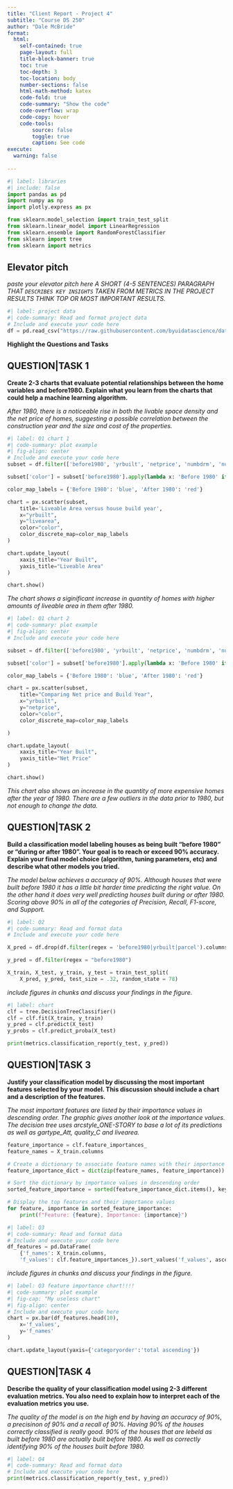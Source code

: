 ```yaml
---
title: "Client Report - Project 4"
subtitle: "Course DS 250"
author: "Dale McBride"
format:
  html:
    self-contained: true
    page-layout: full
    title-block-banner: true
    toc: true
    toc-depth: 3
    toc-location: body
    number-sections: false
    html-math-method: katex
    code-fold: true
    code-summary: "Show the code"
    code-overflow: wrap
    code-copy: hover
    code-tools:
        source: false
        toggle: true
        caption: See code
execute: 
  warning: false
    
---
```


```python
#| label: libraries
#| include: false
import pandas as pd
import numpy as np
import plotly.express as px
```

```python
from sklearn.model_selection import train_test_split
from sklearn.linear_model import LinearRegression
from sklearn.ensemble import RandomForestClassifier
from sklearn import tree
from sklearn import metrics
```


## Elevator pitch

_paste your elevator pitch here_
_A SHORT (4-5 SENTENCES) PARAGRAPH THAT `DESCRIBES KEY INSIGHTS` TAKEN FROM METRICS IN THE PROJECT RESULTS THINK TOP OR MOST IMPORTANT RESULTS._

```python
#| label: project data
#| code-summary: Read and format project data
# Include and execute your code here
df = pd.read_csv("https://raw.githubusercontent.com/byuidatascience/data4dwellings/master/data-raw/dwellings_ml/dwellings_ml.csv")
 ```

__Highlight the Questions and Tasks__

## QUESTION|TASK 1

__Create 2-3 charts that evaluate potential relationships between the home variables and before1980. Explain what you learn from the charts that could help a machine learning algorithm.__

_After 1980, there is a noticeable rise in both the livable space density and the net price of homes, suggesting a possible correlation between the construction year and the size and cost of the properties._


```python
#| label: Q1 chart 1
#| code-summary: plot example
#| fig-align: center
# Include and execute your code here
subset = df.filter(['before1980', 'yrbuilt', 'netprice', 'numbdrm', 'numbaths', 'nocars', 'sprice', 'smonth', 'livearea', 'deduct', 'stories', 'livearea',])

subset['color'] = subset['before1980'].apply(lambda x: 'Before 1980' if x else 'After 1980')

color_map_labels = {'Before 1980': 'blue', 'After 1980': 'red'}

chart = px.scatter(subset,
    title='Liveable Area versus house build year',
    x="yrbuilt", 
    y="livearea",
    color="color",
    color_discrete_map=color_map_labels
)

chart.update_layout(
    xaxis_title="Year Built",
    yaxis_title="Liveable Area"
)

chart.show()
```

_The chart shows a siginificant increase in quantity of homes with higher amounts of liveable area in them after 1980._

```python
#| label: Q1 chart 2
#| code-summary: plot example
#| fig-align: center
# Include and execute your code here

subset = df.filter(['before1980', 'yrbuilt', 'netprice', 'numbdrm', 'numbaths', 'nocars'])

subset['color'] = subset['before1980'].apply(lambda x: 'Before 1980' if x else 'After 1980')

color_map_labels = {'Before 1980': 'blue', 'After 1980': 'red'}

chart = px.scatter(subset,
    title="Comparing Net price and Build Year",
    x="yrbuilt", 
    y="netprice",
    color="color",
    color_discrete_map=color_map_labels

)

chart.update_layout(
    xaxis_title="Year Built",
    yaxis_title="Net Price"
)

chart.show()
```

_This chart also shows an increase in the quantity of more expensive homes after the year of 1980. There are a few outliers in the data prior to 1980, but not enough to change the data._

## QUESTION|TASK 2

__Build a classification model labeling houses as being built “before 1980” or “during or after 1980”. Your goal is to reach or exceed 90% accuracy. Explain your final model choice (algorithm, tuning parameters, etc) and describe what other models you tried.__

_The model below achieves a accuracy of 90%. Although houses that were built before 1980 it has a little bit harder time predicting the right value. On the other hand it does very well predicting houses built during or after 1980. Scoring above 90% in all of the categories of Precision, Recall, F1-score, and Support._

```python
#| label: Q2
#| code-summary: Read and format data
# Include and execute your code here

X_pred = df.drop(df.filter(regex = 'before1980|yrbuilt|parcel').columns, axis = 1)

y_pred = df.filter(regex = "before1980")

X_train, X_test, y_train, y_test = train_test_split(
    X_pred, y_pred, test_size = .32, random_state = 78)


```

_include figures in chunks and discuss your findings in the figure._

```python
#| label: chart
clf = tree.DecisionTreeClassifier()
clf = clf.fit(X_train, y_train)
y_pred = clf.predict(X_test)
y_probs = clf.predict_proba(X_test)
```

```python
print(metrics.classification_report(y_test, y_pred))
```




## QUESTION|TASK 3

__Justify your classification model by discussing the most important features selected by your model. This discussion should include a chart and a description of the features.__

_The most important features are listed by their importance values in descending order. The graphic gives another look at the importance values. The decision tree uses arcstyle_ONE-STORY to base a lot of its predictions as well as gartype_Att, quality_C and livearea._

```python
feature_importance = clf.feature_importances_
feature_names = X_train.columns

# Create a dictionary to associate feature names with their importance values
feature_importance_dict = dict(zip(feature_names, feature_importance))

# Sort the dictionary by importance values in descending order
sorted_feature_importance = sorted(feature_importance_dict.items(), key=lambda x: x[1], reverse=True)

# Display the top features and their importance values
for feature, importance in sorted_feature_importance:
    print(f"Feature: {feature}, Importance: {importance}")
```


```python
#| label: Q3
#| code-summary: Read and format data
# Include and execute your code here
df_features = pd.DataFrame(
    {'f_names': X_train.columns, 
    'f_values': clf.feature_importances_}).sort_values('f_values', ascending = False)

```

_include figures in chunks and discuss your findings in the figure._

```python
#| label: Q3 feature importance chart!!!!
#| code-summary: plot example
#| fig-cap: "My useless chart"
#| fig-align: center
# Include and execute your code here
chart = px.bar(df_features.head(10),
    x='f_values', 
    y='f_names'
)

chart.update_layout(yaxis={'categoryorder':'total ascending'})
```


## QUESTION|TASK 4

__Describe the quality of your classification model using 2-3 different evaluation metrics. You also need to explain how to interpret each of the evaluation metrics you use.__

_The quality of the model is on the high end by having an accuracy of 90%, a precisinon of 90% and a recall of 90%. Having 90% of the houses correctly classified is really good. 90% of the houses that are lebeld as built before 1980 are actually bulit before 1980. As well as correctly identifying 90% of the houses built before 1980._

```python
#| label: Q4
#| code-summary: Read and format data
# Include and execute your code here
print(metrics.classification_report(y_test, y_pred))

```
